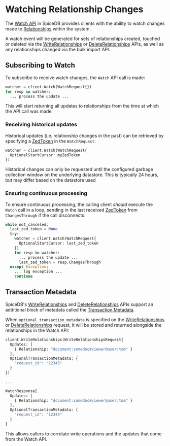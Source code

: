
# Watching Relationship Changes

The [Watch API] in SpiceDB provides clients with the ability to watch changes made to [Relationships] within the system.

A watch event will be generated for sets of relationships created, touched or deleted via the [WriteRelationships] or
[DeleteRelationships] APIs, as well as any relationships changed via the bulk import API.

[Watch API]: https://buf.build/authzed/api/docs/main:authzed.api.v1#authzed.api.v1.WatchService
[Relationships]: relationships
[WriteRelationships]: https://buf.build/authzed/api/docs/main:authzed.api.v1#authzed.api.v1.PermissionsService.WriteRelationships
[DeleteRelationships]: https://buf.build/authzed/api/docs/main:authzed.api.v1#authzed.api.v1.PermissionsService.DeleteRelationships

## Subscribing to Watch

To subscribe to receive watch changes, the `Watch` API call is made:

```py
watcher = client.Watch(WatchRequest{})
for resp in watcher:
  ... process the update ...
```

This will start returning all updates to relationships from the time at which the API call was made.

### Receiving historical updates

Historical updates (i.e. relationship changes in the past) can be retrieved by specifying a [ZedToken] in the `WatchRequest`:

[ZedToken]: consistency#zedtokens

```py
watcher = client.Watch(WatchRequest{
  OptionalStartCursor: myZedToken
})
```

<Callout type="info">
  Historical changes can only be requested until the configured garbage
  collection window on the underlying datastore. This is typically 24 hours, but
  may differ based on the datastore used
</Callout>

### Ensuring continuous processing

To ensure continuous processing, the calling client _should_ execute the `Watch` call in a loop, sending in the last received [ZedToken] from `ChangesThrough` if the call disconnects:

```py
while not_canceled:
  last_zed_token = None
  try:
    watcher = client.Watch(WatchRequest{
      OptionalStartCursor: last_zed_token
    })
    for resp in watcher:
      ... process the update ...
      last_zed_token = resp.ChangesThrough
  except Exception:
    ... log exception ...
    continue
```

## Transaction Metadata

SpiceDB's [WriteRelationships] and [DeleteRelationships] APIs support an additional block of metadata called the [Transaction Metadata].

When `optional_transaction_metadata` is specified on the [WriteRelationships] or [DeleteRelationships] request, it will be stored and returned alongside the relationships in the Watch API:

```py
client.WriteRelationships(WriteRelationshipsRequest{
  Updates: [
    { Relationship: "document:somedoc#viewer@user:tom" }
  ],
  OptionalTransactionMetadata: {
    "request_id": "12345"
  }
})

...

WatchResponse{
  Updates: [
    { Relationship: "document:somedoc#viewer@user:tom" }
  ],
  OptionalTransactionMetadata: {
    "request_id": "12345"
  }
}

```

This allows callers to correlate write operations and the updates that come from the Watch API.

[Transaction Metadata]: https://buf.build/authzed/api/docs/main:authzed.api.v1#authzed.api.v1.WriteRelationshipsRequest
